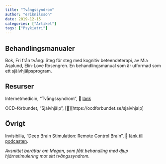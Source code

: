 ```yaml
---
title: "Tvångssyndrom"
author: "eriknilsson"
date: 2019-12-15
categories: ["Artikel"]
tags: ["Psykiatri"]
---
```




## Behandlingsmanualer

Bok, Fri från tvång: Steg för steg med kognitiv beteendeterapi, av Mia Asplund, Elin-Love Rosengren. En behandlingsmanual som är utformad som ett självhjälpsprogram.

## Resurser

Internetmedicin, "Tvångssyndrom", &#x1F517; [länk](https://www.internetmedicin.se/page.aspx?id=804)

OCD-förbundet, "Självhjälp", [&#x1F517;][https://ocdforbundet.se/sjalvhjalp]

## Övrigt

Invisibilia, "Deep Brain Stimulation: Remote Control Brain", &#x1F517; [länk till podcasten](https://www.npr.org/2019/03/29/707908959/deep-brain-stimulation-remote-control-brain?t=1555948958600).

_Avsnittet berättar om Megan, som fått behandling med djup hjärnstimulering mot sitt tvångssyndrom._
